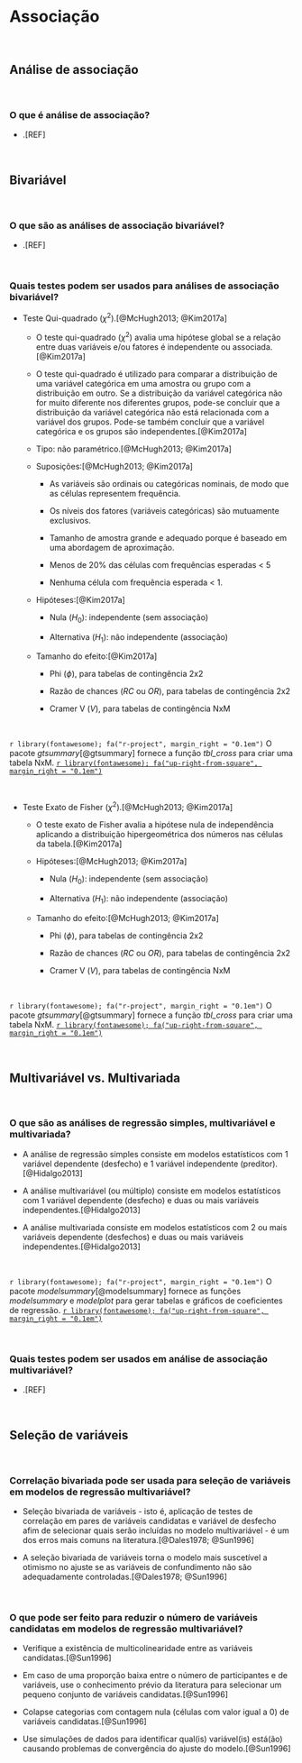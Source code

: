 # **Associação** {#analise-inferencial-associacao}

<br>

## Análise de associação {#analise-associacao}

<br>

### O que é análise de associação?

-   .[REF]

<br>

## Bivariável {#bivariavel}

<br>

### O que são as análises de associação bivariável?

-   .[REF]

<br>

### Quais testes podem ser usados para análises de associação bivariável?

-   Teste Qui-quadrado ($\chi^2$).[@McHugh2013; @Kim2017a]

    -   O teste qui-quadrado ($\chi^2$) avalia uma hipótese global se a relação entre duas variáveis e/ou fatores é independente ou associada.[@Kim2017a]

    -   O teste qui-quadrado é utilizado para comparar a distribuição de uma variável categórica em uma amostra ou grupo com a distribuição em outro. Se a distribuição da variável categórica não for muito diferente nos diferentes grupos, pode-se concluir que a distribuição da variável categórica não está relacionada com a variável dos grupos. Pode-se também concluir que a variável categórica e os grupos são independentes.[@Kim2017a]

    -   Tipo: não paramétrico.[@McHugh2013; @Kim2017a]

    -   Suposições:[@McHugh2013; @Kim2017a]

        -   As variáveis são ordinais ou categóricas nominais, de modo que as células representem frequência.

        -   Os níveis dos fatores (variáveis categóricas) são mutuamente exclusivos.

        -   Tamanho de amostra grande e adequado porque é baseado em uma abordagem de aproximação.

        -   Menos de 20% das células com frequências esperadas \< 5

        -   Nenhuma célula com frequência esperada \< 1.

    -   Hipóteses:[@Kim2017a]

        -   Nula ($H_{0}$): independente (sem associação)

        -   Alternativa ($H_{1}$): não independente (associação)

    -   Tamanho do efeito:[@Kim2017a]

        -   Phi ($\phi$), para tabelas de contingência 2x2

        -   Razão de chances ($RC$ ou $OR$), para tabelas de contingência 2x2

        -   Cramer V ($V$), para tabelas de contingência NxM

<br>

::: blue
`r library(fontawesome); fa("r-project", margin_right = "0.1em")` O pacote *gtsummary*[@gtsummary] fornece a função *tbl_cross* para criar uma tabela NxM. [`r library(fontawesome); fa("up-right-from-square", margin_right = "0.1em")`](https://cran.r-project.org/web/packages/gtsummary/index.html)
:::

<br>

-   Teste Exato de Fisher ($\chi^2$).[@McHugh2013; @Kim2017a]

    -   O teste exato de Fisher avalia a hipótese nula de independência aplicando a distribuição hipergeométrica dos números nas células da tabela.[@Kim2017a]

    -   Hipóteses:[@McHugh2013; @Kim2017a]

        -   Nula ($H_{0}$): independente (sem associação)

        -   Alternativa ($H_{1}$): não independente (associação)

    -   Tamanho do efeito:[@McHugh2013; @Kim2017a]

        -   Phi ($\phi$), para tabelas de contingência 2x2

        -   Razão de chances ($RC$ ou $OR$), para tabelas de contingência 2x2

        -   Cramer V ($V$), para tabelas de contingência NxM

<br>

::: blue
`r library(fontawesome); fa("r-project", margin_right = "0.1em")` O pacote *gtsummary*[@gtsummary] fornece a função *tbl_cross* para criar uma tabela NxM. [`r library(fontawesome); fa("up-right-from-square", margin_right = "0.1em")`](https://cran.r-project.org/web/packages/gtsummary/index.html)
:::

<br>

## Multivariável vs. Multivariada {#multivariavel-multivariada}

<br>

### O que são as análises de regressão simples, multivariável e multivariada?

-   A análise de regressão simples consiste em modelos estatísticos com 1 variável dependente (desfecho) e 1 variável independente (preditor).[@Hidalgo2013]

-   A análise multivariável (ou múltiplo) consiste em modelos estatísticos com 1 variável dependente (desfecho) e duas ou mais variáveis independentes.[@Hidalgo2013]

-   A análise multivariada consiste em modelos estatísticos com 2 ou mais variáveis dependente (desfechos) e duas ou mais variáveis independentes.[@Hidalgo2013]

<br>

::: blue
`r library(fontawesome); fa("r-project", margin_right = "0.1em")` O pacote *modelsummary*[@modelsummary] fornece as funções *modelsummary* e *modelplot* para gerar tabelas e gráficos de coeficientes de regressão. [`r library(fontawesome); fa("up-right-from-square", margin_right = "0.1em")`](https://cloud.r-project.org/web/packages/modelsummary/index.html)
:::

<br>

### Quais testes podem ser usados em análise de associação multivariável?

- .[REF]

<br>

## Seleção de variáveis {#selecao}

<br>

### Correlação bivariada pode ser usada para seleção de variáveis em modelos de regressão multivariável?

-   Seleção bivariada de variáveis - isto é, aplicação de testes de correlação em pares de variáveis candidatas e variável de desfecho afim de selecionar quais serão incluídas no modelo multivariável - é um dos erros mais comuns na literatura.[@Dales1978; @Sun1996]

-   A seleção bivariada de variáveis torna o modelo mais suscetível a otimismo no ajuste se as variáveis de confundimento não são adequadamente controladas.[@Dales1978; @Sun1996]

<br>

### O que pode ser feito para reduzir o número de variáveis candidatas em modelos de regressão multivariável?

-   Verifique a existência de multicolinearidade entre as variáveis candidatas.[@Sun1996]

-   Em caso de uma proporção baixa entre o número de participantes e de variáveis, use o conhecimento prévio da literatura para selecionar um pequeno conjunto de variáveis candidatas.[@Sun1996]

-   Colapse categorias com contagem nula (células com valor igual a 0) de variáveis candidatas.[@Sun1996]

-   Use simulações de dados para identificar qual(is) variável(is) está(ão) causando problemas de convergência do ajuste do modelo.[@Sun1996]

<br>
